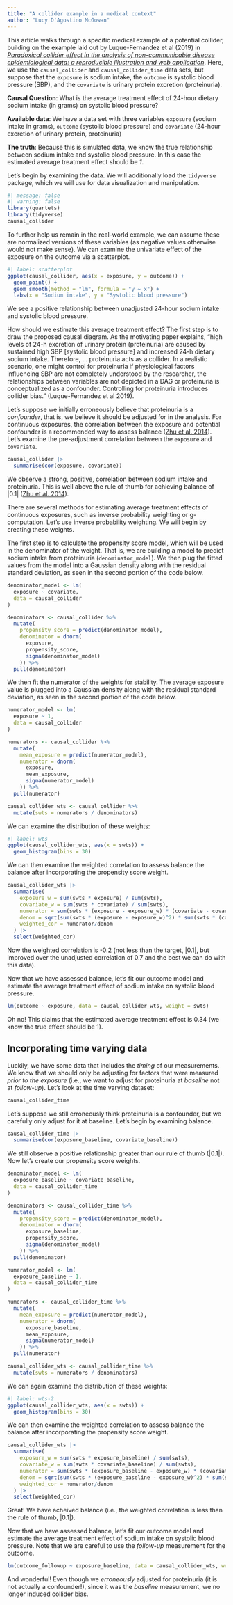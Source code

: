 ```yaml
---
title: "A collider example in a medical context"
author: "Lucy D'Agostino McGowan"
---
```


This article walks through a specific medical example of a potential collider, building on the example laid out by Luque-Fernandez et al (2019) in [*Paradoxical collider effect in the analysis of non-communicable disease epidemiological data: a reproducible illustration and web application*](https://doi.org/10.1093/ije/dyy275). Here, we use the `causal_collider` and `causal_collider_time` data sets, but suppose that the `exposure` is sodium intake, the `outcome` is systolic blood pressure (SBP), and the `covariate` is urinary protein excretion (proteinuria).

**Causal Question**: What is the average treatment effect of 24-hour dietary sodium intake (in grams) on systolic blood pressure? 

**Available data**: We have a data set with three variables `exposure` (sodium intake in grams), `outcome` (systolic blood pressure) and `covariate` (24-hour excretion of urinary protein, proteinuria)

**The truth**: Because this is simulated data, we know the true relationship between sodium intake and systolic blood pressure. In this case the estimated average treatment effect should be *1*. 

Let's begin by examining the data. We will additionally load the `tidyverse` package, which we will use for data visualization and manipulation.

```r
#| message: false
#| warning: false
library(quartets)
library(tidyverse)
causal_collider
```

To further help us remain in the real-world example, we can assume these are normalized versions of these variables (as negative values otherwise would not make sense). We can examine the univariate effect of the exposure on the outcome via a scatterplot.

```r
#| label: scatterplot
ggplot(causal_collider, aes(x = exposure, y = outcome)) +
  geom_point() + 
  geom_smooth(method = "lm", formula = "y ~ x") + 
  labs(x = "Sodium intake", y = "Systolic blood pressure")
```

We see a positive relationship between unadjusted 24-hour sodium intake and systolic blood pressure.

How should we estimate this average treatment effect? The first step is to draw the proposed causal diagram. As the motivating paper explains, "high levels of 24-h excretion of urinary protein (proteinuria) are caused by sustained high SBP [systolic blood pressure] and increased 24-h dietary sodium intake. Therefore, ... proteinuria acts as a collider. In a realistic scenario, one might control for proteinuria if physiological factors influencing SBP are not completely understood by the researcher, the relationships between variables are not depicted in a DAG or proteinuria is conceptualized as a confounder. Controlling for proteinuria  introduces collider bias." (Luque-Fernandez et al 2019).

Let's suppose we initially erroneously believe that proteinuria is a *confounder*, that is, we believe it should be adjusted for in the analysis. For continuous exposures, the correlation between the exposure and potential confounder is a recommended way to assess balance ([Zhu et al. 2014](https://doi.org/10.1515/jci-2014-0022)). Let's examine the pre-adjustment correlation between the `exposure` and `covariate`.


```r
causal_collider |>
  summarise(cor(exposure, covariate))
```

We observe a strong, positive, correlation between sodium intake and proteinuria. This is well above the rule of thumb for achieving balance of |0.1| ([Zhu et al. 2014](https://doi.org/10.1515/jci-2014-0022)).

There are several methods for estimating average treatment effects of continuous exposures, such as inverse probability weighting or g-computation. Let's use inverse probability weighting. We will begin by creating these weights.

The first step is to calculate the propensity score model, which will be used in the denominator of the weight. That is, we are building a model to predict sodium intake from proteinuria (`denominator_model`). We then plug the fitted values from the model into a Gaussian density along with the residual standard deviation, as seen in the second portion of the code below.

```r
denominator_model <- lm(
  exposure ~ covariate, 
  data = causal_collider
)

denominators <- causal_collider %>% 
  mutate(
    propensity_score = predict(denominator_model),
    denominator = dnorm(
      exposure, 
      propensity_score, 
      sigma(denominator_model)
    )) %>% 
  pull(denominator) 
```

We then fit the numerator of the weights for stability. The average exposure value is plugged into a Gaussian density along with the residual standard deviation, as seen in the second portion of the code below.

```r
numerator_model <- lm(
  exposure ~ 1, 
  data = causal_collider
)

numerators <- causal_collider %>% 
  mutate(
    mean_exposure = predict(numerator_model),
    numerator = dnorm(
      exposure, 
      mean_exposure, 
      sigma(numerator_model)
    )) %>% 
  pull(numerator) 

causal_collider_wts <- causal_collider %>% 
  mutate(swts = numerators / denominators)
```

We can examine the distribution of these weights:

```r
#| label: wts
ggplot(causal_collider_wts, aes(x = swts)) + 
  geom_histogram(bins = 30)
```


We can then examine the weighted correlation to assess balance the balance after incorporating the propensity score weight.

```r
causal_collider_wts |>
  summarise(
    exposure_w = sum(swts * exposure) / sum(swts),
    covariate_w = sum(swts * covariate) / sum(swts),
    numerator = sum(swts * (exposure - exposure_w) * (covariate - covariate_w)),
    denom = sqrt(sum(swts * (exposure - exposure_w)^2) * sum(swts * (covariate - covariate_w)^2)),
    weighted_cor = numerator/denom
  ) |>
  select(weighted_cor)
```

Now the weighted correlation is -0.2 (not less than the target, |0.1|, but improved over the unadjusted correlation of 0.7 and the best we can do with this data). 

Now that we have assessed balance, let's fit our outcome model and estimate the average treatment effect of sodium intake on systolic blood pressure.

```r
lm(outcome ~ exposure, data = causal_collider_wts, weight = swts)
```
Oh no! This claims that the estimated average treatment effect is 0.34 (we know the true effect should be 1).

## Incorporating time varying data

Luckily, we have some data that includes the *timing* of our measurements. We know that we should only be adjusting for factors that were measured *prior to the exposure* (i.e., we want to adjust for proteinuria at *baseline* not at *follow-up*). Let's look at the time varying dataset:

```r
causal_collider_time
```

Let's suppose we still erroneously think proteinuria is a confounder, but we carefully only adjust for it at baseline. Let's begin by examining balance.

```r
causal_collider_time |>
  summarise(cor(exposure_baseline, covariate_baseline))
```

We still observe a positive relationship greater than our rule of thumb (|0.1|). Now let's create our propensity score weights.

```r
denominator_model <- lm(
  exposure_baseline ~ covariate_baseline, 
  data = causal_collider_time
)

denominators <- causal_collider_time %>% 
  mutate(
    propensity_score = predict(denominator_model),
    denominator = dnorm(
      exposure_baseline, 
      propensity_score, 
      sigma(denominator_model)
    )) %>% 
  pull(denominator) 

numerator_model <- lm(
  exposure_baseline ~ 1, 
  data = causal_collider_time
)

numerators <- causal_collider_time %>% 
  mutate(
    mean_exposure = predict(numerator_model),
    numerator = dnorm(
      exposure_baseline, 
      mean_exposure, 
      sigma(numerator_model)
    )) %>% 
  pull(numerator) 

causal_collider_wts <- causal_collider_time %>% 
  mutate(swts = numerators / denominators)
```

We can again examine the distribution of these weights:

```r
#| label: wts-2
ggplot(causal_collider_wts, aes(x = swts)) + 
  geom_histogram(bins = 30)
```

We can then examine the weighted correlation to assess balance the balance after incorporating the propensity score weight.


```r
causal_collider_wts |>
  summarise(
    exposure_w = sum(swts * exposure_baseline) / sum(swts),
    covariate_w = sum(swts * covariate_baseline) / sum(swts),
    numerator = sum(swts * (exposure_baseline - exposure_w) * (covariate_baseline - covariate_w)),
    denom = sqrt(sum(swts * (exposure_baseline - exposure_w)^2) * sum(swts * (covariate_baseline - covariate_w)^2)),
    weighted_cor = numerator/denom
  ) |>
  select(weighted_cor)
```
Great! We have acheived balance (i.e., the weighted correlation is less than the rule of thumb, |0.1|).

Now that we have assessed balance, let's fit our outcome model and estimate the average treatment effect of sodium intake on systolic blood pressure. Note that we are careful to use the *follow-up* measurement for the outcome.

```r
lm(outcome_followup ~ exposure_baseline, data = causal_collider_wts, weight = swts)
```
And wonderful! Even though we *erroneously* adjusted for proteinuria (it is not actually a confounder!), since it was the *baseline* measurement, we no longer induced collider bias.

